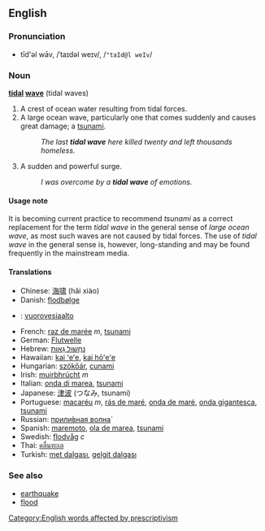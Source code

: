 {{quot|Tidal_wave}}

==English==

===Pronunciation===
*tīd'əl wāv, /ˈtaɪdəl weɪv/, /<tt>"taId@l weIv</tt>/

===Noun===
'''[[tidal]] [[wave]]''' (tidal waves)

# A crest of ocean water resulting from tidal forces.
# A large ocean wave, particularly one that comes suddenly and causes great damage; a [[tsunami]]. <!-- Don't need to redefine tsunami here -->
#: ''The last '''tidal wave''' here killed twenty and left thousands homeless.''
# A sudden and powerful surge.
#: ''I was overcome by a '''tidal wave''' of emotions.''

====Usage note====
It is becoming current practice to recommend ''tsunami'' as a correct replacement for the term ''tidal wave'' in the general sense of ''large ocean wave'', as most such waves are not caused by tidal forces.  The use of ''tidal wave'' in the general sense is, however, long-standing and may be found frequently in the mainstream media.

====Translations====
*Chinese: [[海啸]] (hǎi xiào)
*Danish: [[flodbølge]]
*{{fi}}: [[vuorovesiaalto]]
*French: [[raz de marée]] ''m'', [[tsunami]]
*German: [[Flutwelle]]
*Hebrew: [[נחשול גאות|נַחְשׁוֹל גֵאוּת]]
*Hawaiian: [[kai ʻeʻe]], [[kai hōʻeʻe]]
*Hungarian: [[szökőár]], [[cunami]]
*Irish: [[muirbhrúcht]] ''m''
*Italian: [[onda di marea]], [[tsunami]]
*Japanese: [[津波]] (つなみ, tsunami)
*Portuguese: [[macaréu]] ''m'', [[rás de maré]], [[onda de maré]], [[onda gigantesca]], [[tsunami]]
*Russian: [[приливная волна|прили́вная волна́]]
*Spanish: [[maremoto]], [[ola de marea]], [[tsunami]]
*Swedish: [[flodvåg]] ''c''
*Thai: [[คลื่นทะเล]]
*Turkish: [[met dalgası]], [[gelgit dalgası]]

===See also===
*[[earthquake]]
*[[flood]]

[[Category:English words affected by prescriptivism]]